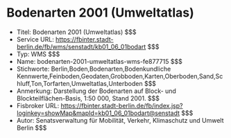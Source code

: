 # Bodenarten 2001 (Umweltatlas)
- Titel: Bodenarten 2001 (Umweltatlas) $$$
- Service URL: https://fbinter.stadt-berlin.de/fb/wms/senstadt/kb01_06_01bodart $$$
- Typ: WMS $$$
- Name: bodenarten-2001-umweltatlas-wms-fe877715 $$$
- Stichworte: Berlin,Boden,Bodenarten,Bodenkundliche Kennwerte,Feinboden,Geodaten,Grobboden,Karten,Oberboden,Sand,Schluff,Ton,Torfarten,Umweltatlas,Unterboden $$$
- Anmerkung: Darstellung der Bodenarten auf Block- und Blockteilflächen-Basis, 1:50 000, Stand 2001. $$$
- Fisbroker URL: https://fbinter.stadt-berlin.de/fb/index.jsp?loginkey=showMap&mapId=kb01_06_01bodart@senstadt $$$
- Autor: Senatsverwaltung für Mobilität, Verkehr, Klimaschutz und Umwelt Berlin $$$
